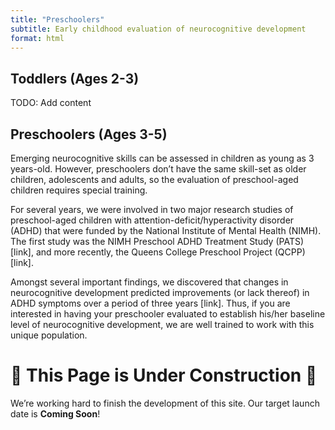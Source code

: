 ```yaml
---
title: "Preschoolers"
subtitle: Early childhood evaluation of neurocognitive development
format: html
---
```


## Toddlers (Ages 2-3)

TODO: Add content

## Preschoolers (Ages 3-5)

Emerging neurocognitive skills can be assessed in children as young as 3
years-old. However, preschoolers don’t have the same skill-set as older
children, adolescents and adults, so the evaluation of preschool-aged children
requires special training. 

For several years, we were involved in two major research studies of
preschool-aged children with attention-deficit/hyperactivity disorder (ADHD)
that were funded by the National Institute of Mental Health (NIMH). The first
study was the NIMH Preschool ADHD Treatment Study (PATS) [link], and more
recently, the Queens College Preschool Project (QCPP) [link]. 

Amongst several important findings, we discovered that changes in neurocognitive development predicted improvements (or lack thereof) in ADHD symptoms over a period of three years [link]. Thus, if you are interested in having your preschooler evaluated to establish his/her baseline level of neurocognitive development, we are well trained to work with this unique population.

# 🚧 This Page is Under Construction 🚧

We're working hard to finish the development of this site. Our target launch
date is **Coming Soon**!